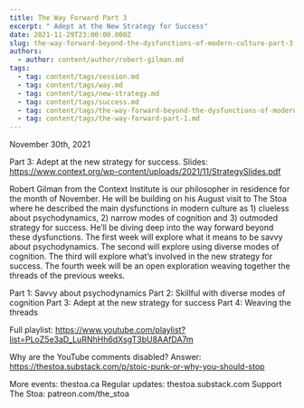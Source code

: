 ```yaml
---
title: The Way Forward Part 3
excerpt: " Adept at the New Strategy for Success"
date: 2021-11-29T23:00:00.000Z
slug: the-way-forward-beyond-the-dysfunctions-of-modern-culture-part-3
authors:
  - author: content/author/robert-gilman.md
tags:
  - tag: content/tags/session.md
  - tag: content/tags/way.md
  - tag: content/tags/new-strategy.md
  - tag: content/tags/success.md
  - tag: content/tags/the-way-forward-beyond-the-dysfunctions-of-modern-culture-part-1.md
  - tag: content/tags/the-way-forward-part-1.md
---
```


November 30th, 2021

Part 3: Adept at the new strategy for success.
Slides: https://www.context.org/wp-content/uploads/2021/11/StrategySlides.pdf

Robert Gilman from the Context Institute is our philosopher in residence for the month of November. He will be building on his August visit to The Stoa where he described the main dysfunctions in modern culture as 1) clueless about psychodynamics, 2) narrow modes of cognition and 3) outmoded strategy for success. He’ll be diving deep into the way forward beyond these dysfunctions. The first week will explore what it means to be savvy about psychodynamics. The second will explore using diverse modes of cognition. The third will explore what’s involved in the new strategy for success. The fourth week will be an open exploration weaving together the threads of the previous weeks.

Part 1: Savvy about psychodynamics
Part 2: Skillful with diverse modes of cognition
Part 3: Adept at the new strategy for success
Part 4: Weaving the threads

Full playlist: https://www.youtube.com/playlist?list=PLoZ5e3aD_LuRNhHh6dXsgT3bU8AAfDA7m

Why are the YouTube comments disabled? Answer: https://thestoa.substack.com/p/stoic-punk-or-why-you-should-stop

More events: thestoa.ca
Regular updates: thestoa.substack.com
Support The Stoa: patreon.com/the_stoa

